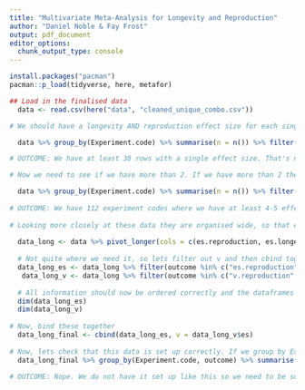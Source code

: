 ```yaml
---
title: "Multivariate Meta-Analysis for Longevity and Reproduction"
author: "Daniel Noble & Fay Frost"
output: pdf_document
editor_options: 
  chunk_output_type: console
---
```


```r
install.packages("pacman")
pacman::p_load(tidyverse, here, metafor)
```

```r
## Load in the finalised data
  data <- read.csv(here("data", "cleaned_unique_combo.csv"))
```

```r
# We should have a longevity AND reproduction effect size for each single experiment ID. This means we should have at least 2 values for each experiment ID. We should not have 1. 

  data %>% group_by(Experiment.code) %>% summarise(n = n()) %>% filter(n < 2)

# OUTCOME: We have at least 38 rows with a single effect size. That's not going to work.

# Now we need to see if we have more than 2. If we have more than 2 then the coding has not been set up correctly because each logenvity and reproduction effect size shoud be paired.

  data %>% group_by(Experiment.code) %>% summarise(n = n()) %>% filter(n >2)
 
# OUTCOME: We have 112 experiment codes where we have at least 4-5 effect sizes. For each Experiment code, assuming I understand what that is meant to mean (probably not) we should have 2 effect sizes. One longevity and one reproduction. So, we either 1) need to create a new combined column that gets us down to that level or 2) we need to add a trial column to the data that identified which two come from the same trial. 
  
# Looking more closely at these data they are organised wide, so that explains first check, but check 2 may still be problematic. Lets just orient the data length wise. 
  
  data_long <- data %>% pivot_longer(cols = c(es.reproduction, es.longevity, v.reproduction, v.longevity), names_to = "outcome", values_to = "es") %>% data.frame()
  
  # Not quite where we need it, so lets filter out v and then cbind together
  data_long_es <- data_long %>% filter(outcome %in% c("es.reproduction", "es.longevity"))
   data_long_v <- data_long %>% filter(outcome %in% c("v.reproduction", "v.longevity"))
  
  # All information should now be ordered correctly and the dataframes the same dimenions. We can check
  dim(data_long_es)
  dim(data_long_v)
  
# Now, bind these together
  data_long_final <- cbind(data_long_es, v = data_long_v$es)
  
# Now, lets check that this data is set up correctly. If we group by Experiment.code and outcome then we should have a maximum of 1 effect size for each study in each outcome category
  data_long_final %>% group_by(Experiment.code, outcome) %>% summarise(n=n())

# OUTCOME: Nope. We do not have it set up like this so we need to be sure we can link each es.longevity to each es.reproduction.
```

 